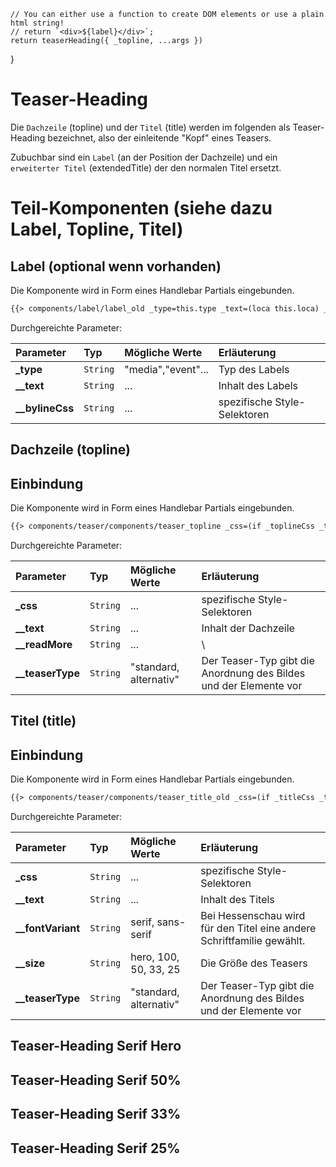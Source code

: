 

<Meta of={TeaserHeadingStories} />

    // You can either use a function to create DOM elements or use a plain html string!
    // return `<div>${label}</div>`;
    return teaserHeading({ _topline, ...args })
}

# Teaser-Heading

Die `Dachzeile` (topline) und der `Titel` (title) werden im folgenden als Teaser-Heading bezeichnet, also der einleitende "Kopf" eines Teasers.

Zubuchbar sind ein `Label` (an der Position der Dachzeile) und ein `erweiterter Titel` (extendedTitle) der den normalen Titel ersetzt.

# Teil-Komponenten (siehe dazu Label, Topline, Titel)

## Label (optional wenn vorhanden)

Die Komponente wird in Form eines Handlebar Partials eingebunden.

```html
{{> components/label/label_old _type=this.type _text=(loca this.loca) _bylineCss=../_labelCss}}
```

Durchgereichte Parameter:

| Parameter  | Typ      | Mögliche Werte                                                                                                                                                                                                                                                     | Erläuterung                                      |
| :--------- | :------- | :--------------------- | :----------------------------------------------- |
| **\_type** | `String`|"media","event"...| Typ des Labels
| **\_\_text**|`String`|...| Inhalt des Labels
| **\_\_bylineCss**|`String`|...|spezifische Style-Selektoren

## Dachzeile (topline)

## Einbindung

Die Komponente wird in Form eines Handlebar Partials eingebunden.

```html
{{> components/teaser/components/teaser_topline _css=(if _toplineCss _toplineCss "") _text=_topline _readMore=_readMore _teaserType=_teaserType}}
```

Durchgereichte Parameter:

| Parameter  | Typ      | Mögliche Werte                                                                                                                                                                                                                                                     | Erläuterung                                      |
| :--------- | :------- | :--------------------- | :----------------------------------------------- |
| **\_css** | `String`|...| spezifische Style-Selektoren
| **\_\_text**|`String`|...| Inhalt der Dachzeile
| **\_\_readMore**|`String`|...|\
| **\_\_teaserType**|`String`|"standard, alternativ"| Der Teaser-Typ gibt die Anordnung des Bildes und der Elemente vor

## Titel (title)

## Einbindung

Die Komponente wird in Form eines Handlebar Partials eingebunden.

```html
{{> components/teaser/components/teaser_title_old _css=(if _titleCss _titleCss "") _text=_title _fontVariant=_fontVariant _size=_size _teaserType=_teaserType _isMobile1to1=_isMobile1to1 _firstItem=_firstItem _ordered=_ordered}}
```

Durchgereichte Parameter:

| Parameter  | Typ      | Mögliche Werte                                                                                                                                                                                                                                                     | Erläuterung                                      |
| :--------- | :------- | :--------------------- | :----------------------------------------------- |
| **\_css** | `String`|...| spezifische Style-Selektoren
| **\_\_text**|`String`|...| Inhalt des Titels
| **\_\_fontVariant**|`String`|serif, sans-serif| Bei Hessenschau wird für den Titel eine andere Schriftfamilie gewählt.
| **\_\_size**|`String`|hero, 100, 50, 33, 25| Die Größe des Teasers
| **\_\_teaserType**|`String`|"standard, alternativ"| Der Teaser-Typ gibt die Anordnung des Bildes und der Elemente vor

## Teaser-Heading Serif Hero

<Canvas>
  <Story of={TeaserHeadingStories.SerifHero} />
</Canvas>

<ArgsTable story="Serif Hero" />

## Teaser-Heading Serif 50%

<Canvas>
  <Story of={TeaserHeadingStories.Serif50} />
</Canvas>

## Teaser-Heading Serif 33%

<Canvas>
  <Story of={TeaserHeadingStories.Serif33} />
</Canvas>

## Teaser-Heading Serif 25%

<Canvas>
  <Story of={TeaserHeadingStories.Serif25} />
</Canvas>
